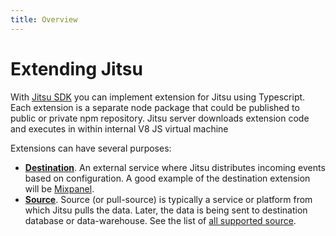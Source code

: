 ```yaml
---
title: Overview
---
```


# Extending Jitsu

With [Jitsu SDK](https://github.com/jitsucom/jitsu) you can implement extension for Jitsu using Typescript. Each extension
is a separate node package that could be published to public or private npm repository. Jitsu server downloads extension code and executes in within internal
V8 JS virtual machine

Extensions can have several purposes:

 * **[Destination](/docs/extending/destination-plugins)**. An external service where Jitsu distributes
incoming events based on configuration. A good example of the destination extension will be [Mixpanel](https://github.com/jitsucom/jitsu-mixpanel).
 * **[Source](/docs/extending/source-plugins)**. Source (or pull-source) is typically a service or platform from which Jitsu pulls the data. Later, the data is being
sent to destination database or data-warehouse. See the list of [all supported source](https://cloud.jitsu.com/sources). 
